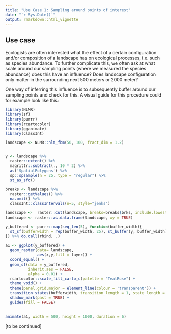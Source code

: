 ```yaml
---
title: "Use Case 1: Sampling around points of interest"
date: "`r Sys.Date()`"
output: rmarkdown::html_vignette
---
```


## Use case
Ecologists are often interested what the effect of a certain configuration and/or composition of a landscape has on ecological processes, i.e. such as species abundance. To further complicate this, we often ask at what scale around our sampling points (where we measured the species abundance) does this have an influence? Does landscape configuration only matter in the surrounding next 500 meters or 2000 meter? 

One way of inferring this influence is to subsequently buffer around our sampling points and check for this.
A visual guide for this procedure could for example look like this:

```r
library(NLMR)
library(sf)
library(purrr)
library(rcartocolor)
library(gganimate)
library(classInt)

landscape <- NLMR::nlm_fbm(50, 100, fract_dim = 1.2) 


y <- landscape %>%
  raster::extent() %>%
  magrittr::subtract(., 10 * 2) %>%
  as('SpatialPolygons') %>%
  sp::spsample(n = 25, type = "regular") %>% 
  st_as_sfc()

breaks <- landscape %>%
  raster::getValues() %>%
  na.omit() %>%
  classInt::classIntervals(n=5, style="jenks")

landscape <-  raster::cut(landscape, breaks=breaks$brks, include.lowest=T)
landscape <- raster::as.data.frame(landscape, xy = TRUE)

y_buffered <- purrr::map(seq_len(5), function(buffer_width){
  st_sf(bufferwidth = rep(buffer_width, 25), st_buffer(y, buffer_width))
}) %>% do.call(rbind, .)

a1 <- ggplot(y_buffered) +
  geom_raster(data= landscape, 
              aes(x,y,fill = layer)) +
  coord_equal() +
  geom_sf(data = y_buffered,
          inherit.aes = FALSE,
          alpha = 0.01) +
  rcartocolor::scale_fill_carto_c(palette = "TealRose") + 
  theme_void() +
  theme(panel.grid.major = element_line(colour = 'transparent')) +
  transition_states(bufferwidth, transition_length = 1, state_length = 1) +
  shadow_mark(past = TRUE) +
  guides(fill = FALSE) 
  

animate(a1, width = 500, height = 1000, duration = 6)
```

[to be continued]

